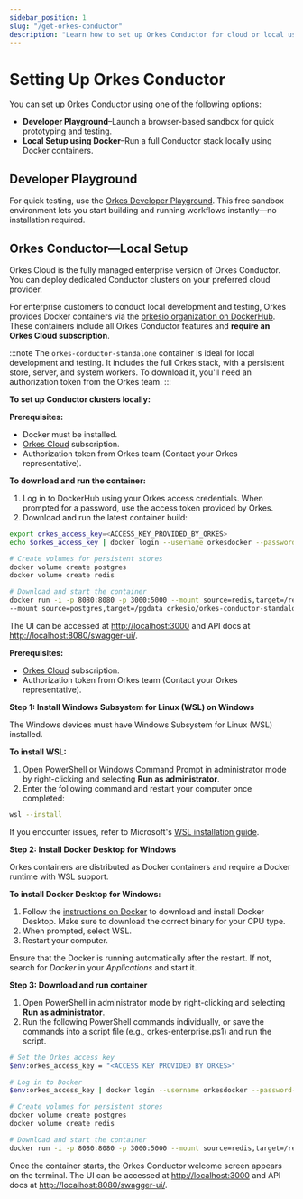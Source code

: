 ```yaml
---
sidebar_position: 1
slug: "/get-orkes-conductor"
description: "Learn how to set up Orkes Conductor for cloud or local use."
---
```



# Setting Up Orkes Conductor

You can set up Orkes Conductor using one of the following options:

- **Developer Playground**–Launch a browser-based sandbox for quick prototyping and testing.
- **Local Setup using Docker**–Run a full Conductor stack locally using Docker containers.

## Developer Playground

For quick testing, use the [Orkes Developer Playground](https://developer.orkescloud.com/). This free sandbox environment lets you start building and running workflows instantly—no installation required.


## Orkes Conductor—Local Setup​

Orkes Cloud is the fully managed enterprise version of Orkes Conductor. You can deploy dedicated Conductor clusters on your preferred cloud provider.

For enterprise customers to conduct local development and testing, Orkes provides Docker containers via the [orkesio organization on DockerHub](https://hub.docker.com/orgs/orkesio/repositories). These containers include all Orkes Conductor features and **require an Orkes Cloud subscription**.

:::note
The `orkes-conductor-standalone` container is ideal for local development and testing. It includes the full Orkes stack, with a persistent store, server, and system workers. To download it, you'll need an authorization token from the Orkes team.
:::

**To set up Conductor clusters locally:**

<Tabs>
<TabItem value="mac linux commands" label="macOS, Linux">

**Prerequisites:**
* Docker must be installed.
* [Orkes Cloud](https://cloud.orkes.io/) subscription.
* Authorization token from Orkes team (Contact your Orkes representative).

**To download and run the container:**
1. Log in to DockerHub using your Orkes access credentials. When prompted for a password, use the access token provided by Orkes.
2. Download and run the latest container build​​:

```bash
export orkes_access_key=<ACCESS_KEY_PROVIDED_BY_ORKES>
echo $orkes_access_key | docker login --username orkesdocker --password-stdin

# Create volumes for persistent stores
docker volume create postgres
docker volume create redis

# Download and start the container
docker run -i -p 8080:8080 -p 3000:5000 --mount source=redis,target=/redis \
--mount source=postgres,target=/pgdata orkesio/orkes-conductor-standalone:latest
```
The UI can be accessed at [http://localhost:3000](http://localhost:3000) and API docs at [http://localhost:8080/swagger-ui/](http://localhost:8080/swagger-ui/). 

</TabItem>
<TabItem value="windows commands" label="Windows">

**Prerequisites:**
* [Orkes Cloud](https://cloud.orkes.io/) subscription.
* Authorization token from Orkes team (Contact your Orkes representative).

**Step 1: Install Windows Subsystem for Linux (WSL) on Windows**

The Windows devices must have Windows Subsystem for Linux (WSL) installed.

**To install WSL:**
1. Open PowerShell or Windows Command Prompt in administrator mode by right-clicking and selecting **Run as administrator**.
2. Enter the following command and restart your computer once completed:
```bash
wsl --install
```
If you encounter issues, refer to Microsoft's [WSL installation guide](https://learn.microsoft.com/en-us/windows/wsl/install).

**Step 2: Install Docker Desktop for Windows**

Orkes containers are distributed as Docker containers and require a Docker runtime with WSL support. 

**To install Docker Desktop for Windows:**
1. Follow the [instructions on Docker](https://docs.docker.com/desktop/install/windows-install/) to download and install Docker Desktop. Make sure to download the correct binary for your CPU type.
2. When prompted, select WSL.
3. Restart your computer.

Ensure that the Docker is running automatically after the restart. If not, search for *Docker* in your *Applications* and start it.

**Step 3: Download and run container**
1. Open PowerShell in administrator mode by right-clicking and selecting **Run as administrator**.
2. Run the following PowerShell commands individually, or save the commands into a script file (e.g., orkes-enterprise.ps1) and run the script.
```bash
# Set the Orkes access key
$env:orkes_access_key = "<ACCESS KEY PROVIDED BY ORKES>"

# Log in to Docker
$env:orkes_access_key | docker login --username orkesdocker --password-stdin

# Create volumes for persistent stores
docker volume create postgres
docker volume create redis

# Download and start the container
docker run -i -p 8080:8080 -p 3000:5000 --mount source=redis,target=/redis --mount source=postgres,target=/pgdata orkesio/orkes-conductor-standalone:latest
```
Once the container starts, the Orkes Conductor welcome screen appears on the terminal. The UI can be accessed at [http://localhost:3000](http://localhost:3000) and API docs at [http://localhost:8080/swagger-ui/](http://localhost:8080/swagger-ui/). 
</TabItem>
</Tabs>

